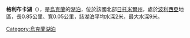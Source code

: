 '''格利布卡湖'''（{{lang-uk|Глібка}}），是[[烏克蘭|烏克蘭]]的[[湖泊|湖泊]]，位於該國北部[[日托米爾州|日托米爾州]]，處於[[波利西亞|波利西亞]]地區，長0.85公里、寬0.05公里，該湖泊平均水深2米，最大水深9米。

{{coord|50|17|8|N|28|50|50|E|scale:30000|display=title}}

{{Ukraine-geo-stub}}
[[Category:烏克蘭湖泊|Category:烏克蘭湖泊]]